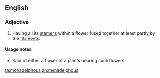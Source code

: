 ==English==

===Adjective===
{{en-adj|-}}
# {{botany}} Having all its [[stamen]]s within a flower fused together at least partly by the [[filament]]s.

====Usage notes====
*Said of either a flower of a plants bearing such flowers.

[[ta:monadelphous]]
[[zh:monadelphous]]